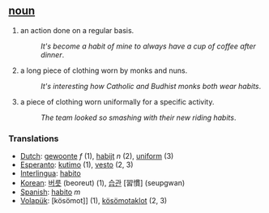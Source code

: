 == [[noun]] ==
#an action done on a regular basis.
#:''It's become a habit of mine to always have a cup of coffee after dinner''.
#a long piece of clothing worn by monks and nuns.
#:''It's interesting how Catholic and Budhist monks both wear habits''.
#a piece of clothing worn uniformally for a specific activity.
#:''The team looked so smashing with their new riding habits''.

=== Translations ===
*[[Dutch]]: [[gewoonte]] ''f'' (1), [[habijt]] ''n'' (2), [[uniform]] (3)
*[[Esperanto]]: [[kutimo]] (1), [[vesto]] (2, 3)
*[[Interlingua]]: [[habito]]
*[[Korean]]: [[버릇]] (beoreut) (1), [[습관]] [習慣] (seupgwan)
*[[Spanish]]: [[habito]] ''m''
*[[Volapük]]: [kösömot]] (1), [[kösömotaklot]] (2, 3)